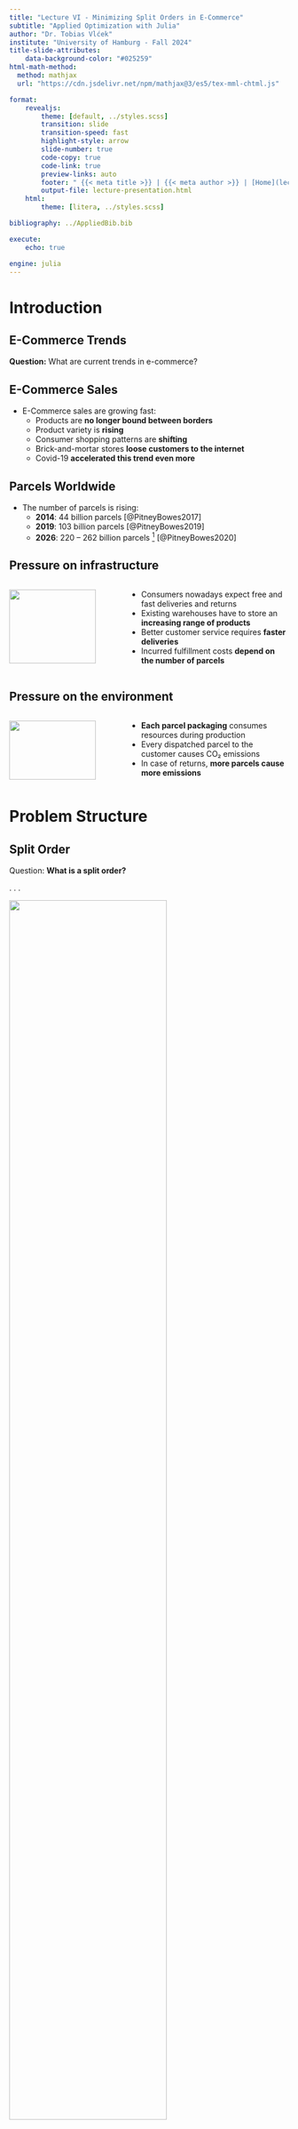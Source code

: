 ```yaml
---
title: "Lecture VI - Minimizing Split Orders in E-Commerce"
subtitle: "Applied Optimization with Julia"
author: "Dr. Tobias Vlćek"
institute: "University of Hamburg - Fall 2024"
title-slide-attributes:
    data-background-color: "#025259"
html-math-method:
  method: mathjax
  url: "https://cdn.jsdelivr.net/npm/mathjax@3/es5/tex-mml-chtml.js"

format:
    revealjs:
        theme: [default, ../styles.scss]
        transition: slide
        transition-speed: fast
        highlight-style: arrow
        slide-number: true
        code-copy: true
        code-link: true
        preview-links: auto
        footer: " {{< meta title >}} | {{< meta author >}} | [Home](lecture-ordersplit.qmd)"
        output-file: lecture-presentation.html
    html:
        theme: [litera, ../styles.scss]

bibliography: ../AppliedBib.bib

execute:
    echo: true

engine: julia
---
```


# [Introduction]{.flow} {.title}

## [E-Commerce Trends]{.invert-font} {background-color="#000000" background-image="https://images.unsplash.com/photo-1585144860131-245d551c77f6?q=80&w=5404&auto=format&fit=crop&ixlib=rb-4.0.3&ixid=M3wxMjA3fDB8MHxwaG90by1wYWdlfHx8fGVufDB8fHx8fA%3D%3D" background-size="cover" background-position="center"}

[**Question:** What are current trends in e-commerce?]{.invert-font .fragment}

::: footer
:::


## E-Commerce Sales

- E-Commerce sales [are growing fast]{.highlight}:
    - Products are **no longer bound between borders**
    - Product variety is **rising**
    - Consumer shopping patterns are **shifting **
    - Brick-and-mortar stores **loose customers to the internet**
    - Covid-19 **accelerated this trend even more**

## Parcels Worldwide

- The number of parcels is rising:
    - **2014**: 44 billion parcels [@PitneyBowes2017]
    - **2019**: 103 billion parcels [@PitneyBowes2019]
    - **2026**: 220 – 262 billion parcels [^0] [@PitneyBowes2020]

[^0]: Forecast, not actual number

## Pressure on infrastructure

::: {.columns}
::: {.column width="40%"}
[![](https://images.unsplash.com/photo-1605902711834-8b11c3e3ef2f?q=80&w=2832&auto=format&fit=crop&ixlib=rb-4.0.3&ixid=M3wxMjA3fDB8MHxwaG90by1wYWdlfHx8fGVufDB8fHx8fA%3D%3D){width="90%"}](https://unsplash.com/photos/person-holding-black-samsung-android-smartphone-hTUZW7E7krg){width="85%"}
:::

::: {.column width="60%"}
- Consumers nowadays expect [free and fast deliveries and returns]{.highlight}
- Existing warehouses have to store an **increasing range of products**
- Better customer service requires **faster deliveries**
- Incurred fulfillment costs **depend on the number of parcels**
:::
:::

## Pressure on the environment

::: {.columns}
::: {.column width="40%"}
[![](https://images.unsplash.com/photo-1606942298712-8bd250ff40f0?q=80&w=2398&auto=format&fit=crop&ixlib=rb-4.0.3&ixid=M3wxMjA3fDB8MHxwaG90by1wYWdlfHx8fGVufDB8fHx8fA%3D%3D){width="90%"}](https://unsplash.com/photos/white-and-red-cars-parked-near-white-concrete-building-during-daytime-4jLpCkGqClE){width="85%"}
:::

::: {.column width="60%"}
- **Each parcel packaging** consumes resources during production
- Every dispatched parcel to the customer [causes CO₂ emissions]{.highlight}
- In case of returns, **more parcels cause more emissions**
:::
:::

# [Problem Structure]{.flow} {.title}

## Split Order

[Question:]{.question} **What is a split order?**

. . .

![](https://images.beyondsimulations.com/ao/ao_split-unoptimized.png){width="75%" .center}


## No Split Order

![](https://images.beyondsimulations.com/ao/ao_split-optimized.png){width="75%" .center}

## Reason for Split Orders

[Question:]{.question} **Why might they occur?**

. . .

- **Stock availability**: Some products are [out of stock]{.highlight} at a warehouse and need to be fulfilled from another warehouse
- **Capacity constraints**: Some products are stored at [different warehouses]{.highlight} and need to be shipped from elsewhere

## Impact of Split Orders

[Question:]{.question} **What are the consequences?**

. . .

- **Higher** shipping costs
- **Increased** packaging material
- **More** CO₂ emissions
- [Higher operational complexity]{.highlight}
- **Lower** customer satisfaction

## Mitigations?

[Question:]{.question} **What are possible mitigations?**

. . .

- **Consolidation**: Ship to a central warehouse before dispatch
- **Cross-docking**: Ship directly from supplier to customer
- **Transshipment**: Ship between warehouses before delivery
- **Co-allocation**: Predict [co-appearance of products]{.highlight} and allocate them to the [same warehouse]{.highlight}

## [Case Study]{.invert-font} {background-color="#000000" background-image="https://images.unsplash.com/photo-1672552226380-486fe900b322?q=80&w=3540&auto=format&fit=crop&ixlib=rb-4.0.3&ixid=M3wxMjA3fDB8MHxwaG90by1wYWdlfHx8fGVufDB8fHx8fA%3D%3D" background-size="cover" background-position="center"}

::: {.invert-font .fragment}
**Key information** about the case:

- a large European e-commerce retailer
- the retailer has two warehouses
- product range cannot be stored in either warehouse
- product deliveries can be made to both warehouses
- products do not have to be stored exclusively
:::

::: footer
:::

# [Problem Structure - Version 1]{.flow} {.title}

## Optimizing Co-allocation

::: {.columns}
::: {.column width="40%"}
![](https://images.beyondsimulations.com/ao/ao_split-suppliers.png){width="90%" .center}
:::

::: {.column width="60%"}
[**Question:**]{.question} **What could be our objective?**


::: {.fragment}
We aim to improve the **SKU[^1]-warehouse allocation** to minimize the number of split parcels resulting from **SKUs being stored in different warehouses**.
:::
:::
:::

[^1]: SKU: Stock Keeping Unit

## Available Sets

[Question:]{.question} **What could be the sets here?**

. . .

::: {.incremental}
- $\mathcal{I}$ - Set of products indexed by $i \in \{1,2,...,|\mathcal{I}|\}$
- $\mathcal{K}$ - Set of warehouses indexed by $k \in \{1,\dots,|\mathcal{K}|\}$
- $\mathcal{M}$ - Set of customer orders $m \in \{1,2,...,|\mathcal{M}|\}$
:::


## Available Parameters

[Question:]{.question} **What are possible parameters?**

. . .

::: {.incremental}
- $c_k$ - Storage space of warehouse $k \in \{1,\dots,|\mathcal{K}|\}$
- $\boldsymbol{T}= (t_{m,i})$ - Past customer orders for SKUs
:::

. . .

[**Question:**]{.question} **What could the transactional data look like?**

## Transactional Data {.smaller}

| $t_{m,i}$ | A | B | C | D |
|-----------|---|---|---|---|
| 1         | 1 | 1 | 1 | 0 |
| 2         | 1 | 1 | 1 | 0 |
| 3         | 1 | 1 | 0 | 0 |
| 4         | 1 | 0 | 0 | 1 |
| 5         | 1 | 0 | 0 | 1 |
| 6         | 1 | 0 | 0 | 1 |
| 7         | 1 | 0 | 0 | 1 |
| 8         | 0 | 0 | 1 | 1 |

: Example of $\boldsymbol{T}$

## Past vs. Future

- The [transactional data]{.highlight} $\boldsymbol{T}$ is based on **past orders**
- It is a **binary matrix** of customer orders and SKUs
- We use this data to **assume** future co-occurrence
    - [Past co-occurrence predicts future co-occurrence]{.highlight}

. . .

[Question:]{.question} **What is your opinion on the assumption?**

## Split-Order Minimization

[Question:]{.question} **What could be our decision variable/s?**

. . .


::: {.callout-note}
## We have the following sets:
- $\mathcal{I}$ - Set of products indexed by $i \in \{1,2,...,|\mathcal{I}|\}$
- $\mathcal{K}$ - Set of warehouses indexed by $k \in \{1,\dots,|\mathcal{K}|\}$
- $\mathcal{M}$ - Set of customer orders $m \in \{1,2,...,|\mathcal{M}|\}$
:::

. . .

- $X_{i,k}$ - 1, if $i\in\mathcal{I}$ is stored in  $k\in\mathcal{K}$, 0 otherwise
- $Y_{m,i,k}$ - 1, if SKU $i\in\mathcal{I}$ is shipped from warehouse $k\in\mathcal{K}$ for customer order $m\in\mathcal{M}$, 0 otherwise

## Integer Programming Model

- @Catalan2012 created an **integer model**
- Number of SKUs of E-Commerce retailers can easily be **between 10,000 - 100,000**
- Number of customer orders necessary for "stable" results have to be higher in the order of **100,000 - 10,000,000**

. . .

[Question:]{.question} **Anybody an idea what this could mean?**

## Implementation Challenges

- Small instance with 10 SKUs and 1000 customer orders
- **CPLEX 20.1.0** needs 3100 seconds to solve the problem
- Computation times scales exponentially
- $\rightarrow$ **Not applicable** in real world applications!

## {.loud-slide}
::: {.r-fit-text}
Any idea what

could be done?
:::

::: footer
:::

# [Problem Structure - Version 2]{.flow} {.title}

## Heuristic Approach

- **Heuristic**: Fast, but not necessarily optimal
- **Approximation**: Not guaranteed to be optimal, but close
- **Computational Effort**: Reasonable even for large instances

. . .

::: {.callout-tip}
## Different view on the problem
Focus on the warehouses and the co-appearance of SKUs! Discard the exact information about the customer orders.
:::

## Objective

::: {.columns}
::: {.column width="40%"}

![](https://images.beyondsimulations.com/ao/ao_split-suppliers.png){width="75%"}

:::

::: {.column width="60%"}
[Question:]{.question} **What could be the objective?**

[Maximize the coappearance of products that are often **part of the same customer orders**.]{.fragment}

:::
:::

## Transaction Matrix

```julia
#| eval: true
#| output-location: column-fragment
T = [
    1 1 1 0;
    1 1 1 0;
    1 1 0 0;
    1 0 0 1;
    1 0 0 1;
    1 0 0 1;
    1 0 0 1;
    0 0 1 1
]

# Create the coappearance matrix
Q = T' * T
println("Coappearance matrix Q:")
display(Q)
```

## Coappearance Matrix

- $\boldsymbol{Q}$ is a [symmetric binary matrix]{.highlight}
- Proposed by @Catalan2012
- $\boldsymbol{Q} = (\boldsymbol{T}^T \cdot \boldsymbol{T})$ where $\boldsymbol{Q} = (q_{ij})_{i \in \{1,\dots,\mathcal{I}\},j \in \{1,\dots,\mathcal{I}\}}$
- $q_{ij}$ shows how often $i$ and $j$ appear **in the same order**

. . .

[Question:]{.question} **What do the principal diagonal values tell us?**

. . .

- How often each SKU appeared over all orders **(binary!)**

## How to approach the problem?

::: {.incremental}
- **Greedy Heuristic**[^catalan2012]: Allocation based on matrix
- **Mathematical Model**[^zhu2021]: Maximizes coappearance
- **GRASP**[^graps]: Good on small instances
- [New]{.highlight}: Max. coappearance with non-linear solver
- [New]{.highlight}: Heuristic based on Chi-Square Tests
:::

[^catalan2012]: Simple and very fast, @Catalan2012
[^zhu2021]: Computationally intensive with CPLEX, @Zhu2021
[^graps]: Greedy Randomized Adaptive Search Procedure, @Zhu2021

## Basic Setting

![](https://images.beyondsimulations.com/ao/ao_split-warehouse.png){width="75%"}

## Available Data (Version 2)

[Question:]{.question} **What could be the sets?**

. . .

- $\mathcal{I}$ - Set of products indexed by $i \in \{1,2,...,|\mathcal{I}|\}$
- $\mathcal{K}$ - Set of warehouses indexed by $k \in \{1,\dots,|\mathcal{K}|\}$

. . .

::: {.callout-important}
## No customer order information is needed!
We can focus on the SKUs and the warehouses, making the problem **much smaller**!
:::


## Available Parameters

[Question:]{.question} **What are possible parameters?**

::: {.incremental}
- $c_k$ - Storage space of warehouse $k \in \{1,\dots,|\mathcal{K}|\}$
- $\boldsymbol{Q}= (q_{ij})_{i \in \{1,\dots,\mathcal{I}\},j \in \{1,\dots,\mathcal{I}\}}$ - Coappearance matrix
:::

. . .

:::{.callout-important}
## Transactional Data replaced
Instead of the transactional data, we just **use the coappearance matrix** in our model!
:::

# [Model Formulation]{.flow} {.title}

## Decision Variables?

::: {.callout-note}
## We have the following sets:
- $\mathcal{I}$ - Set of products indexed by $i \in \{1,2,...,|\mathcal{I}|\}$
- $\mathcal{K}$ - Set of warehouses indexed by $k \in \{1,\dots,|\mathcal{K}|\}$
:::

. . .

::: {.callout-important}
## Our objective is to:
Maximize the coappearance of products that are often part of the same customer orders. **In more mathematical terms:** Maximize the sum of all unique pair-wise values $q_{i,j}$ of all SKUs stored in the same warehouse.
:::

. . .

[Question:]{.question} **What could be our decision variable/s?**

## Decision Variables

- $X_{i,k}$ - 1, if SKU $i\in\mathcal{I}$ is stored in  $k\in\mathcal{K}$, 0 otherwise

. . .

::: {.callout-important}
## Only one variable per SKU and warehouse!
As we don't need the customer order information, we only need to make a decision for each SKU and warehouse pair!
:::

## Decision Variable in Julia

[Question:]{.question} **How could we formulate the variable in Julia?**

```julia
#| eval: true
#| output: false
using JuMP, SCIP # SCIP is a non-commercial MIQCP solver

warehouses = ["Hamburg", "Berlin"] # Add warehouses as a vector
skus = ["Smartphone", "Socks", "Charger"] # Add SKUs as a vector

warehouse_model = Model(SCIP.Optimizer)
```

. . .


```julia
#| eval: true
#| output-location: fragment
@variable(warehouse_model, X[i in skus, k in warehouses], Bin)
```

## Objective Function

::: {.callout-note}
## We need the following:
- $X_{i,k}$ - 1, if SKU $i\in\mathcal{I}$ is stored in  $k\in\mathcal{K}$, 0 otherwise
- $q_{ij}$ - Coappearance of SKU $i\in\mathcal{I}$ and $j\in\mathcal{I}$
:::

::: {.callout-important}
## Our objective is to:
Maximize the sum of all unique pair-wise values $q_{i,j}$ of all SKUs stored in the same warehouse. Note, that this is a **quadratic objective function**!
:::

. . .

[Question:]{.question} **What could the objective function look like?**

. . .

## Quadratic Objective Function

$$\text{maximize} \quad \sum_{i=2}^{\mathcal{I}} \sum_{j=1}^{i-1} \sum_{k \in \mathcal{K}} X_{ik}\times X_{jk} \times q_{ij}$$

. . .

::: {.callout-note}
## This is a **quadratic objective function**!
The quadratic terms are $X_{ik}\times X_{jk}$. This objective function is based on the **Quadratic Multiple Knapsack Problem (QMKP)**, formulated by @Hiley2006.
:::

## Objective Function in Julia

[Question:]{.question} **How could we formulate this in Julia?**

. . .

```julia
#| eval: true
#| output-location: fragment
Q = [2 1 2; 1 2 1; 2 1 2]

@objective(warehouse_model, 
    Max, 
    sum(
        X[skus[i], warehouses[k]] * X[skus[j], warehouses[k]] * Q[i,j]
        for i in 2:length(skus)
        for j in 1:i-1
        for k in 1:length(warehouses)
    )
)
```

# [Constraints]{.flow} {.title}

## What constraints?

::: {.columns}
::: {.column width="40%"}

![](https://images.beyondsimulations.com/ao/ao_split-warehouse.png){width="90%"}

:::

::: {.column width="60%"}
[Question:]{.question} **What constraints?**

::: {.fragment}
- Allocate each SKU **at least once**
- Warehouses have a **finite capacity**
- Capacity is **not exceeded**
:::
:::
:::

## Single Allocation Constraint?

::: {.callout-important}
## The goal of this constraint is to:
Ensure that each SKU is allocated at least once.
:::

. . .

::: {.callout-note}
## We need the following variable:

- $X_{i,k}$ - 1, if SKU $i\in\mathcal{I}$ is stored in  $k\in\mathcal{K}$, 0 otherwise

:::

. . .

[Question:]{.question} **What could the constraint look like?**

## Single Allocation Constraint

$$\sum_{k \in \mathcal{K}} X_{ik} \geq 1 \quad \forall i \in \mathcal{I}$$

. . .

::: {.callout-note}
## Remember, this is the variable:

- $X_{i,k}$ - 1, if SKU $i\in\mathcal{I}$ is stored in  $k\in\mathcal{K}$, 0 otherwise

:::

. . .

[Question:]{.question} **How could we change the constraint to ensure that each SKU is allocated only once?**

. . .

[Question:]{.question} **How could we add the constraint in Julia?**

## Single Allocation in Julia

```julia
#| eval: true
#| output-location: fragment
@constraint(warehouse_model, single_allocation[i in skus], 
    sum(X[i, k] for k in warehouses) >= 1
)
```

## Capacity Constraints?

::: {.callout-important}
## The goal of these constraints is to:
Ensure that the capacity of each warehouse is not exceeded.
::: 

. . .

::: {.callout-note}
## We need the following variables and parameters:

- $X_{i,k}$ - 1, if SKU $i\in\mathcal{I}$ is stored in  $k\in\mathcal{K}$, 0 otherwise
- $c_k$ - Storage space of warehouse $k\in\mathcal{K}$

:::

. . .

[Question:]{.question} **What could the second constraint be?**

## Capacity Constraints

$$\sum_{i \in \mathcal{I}} X_{ik} \leq c_k \quad \forall k \in \mathcal{K}$$

. . .

[And that's basically it!]{.highlight}

. . .

[Question:]{.question} **How could we add the second constraint in Julia?**

## Capacity Constraints in Julia

```julia
#| eval: true
#| output-location: fragment
capacities = Dict("Hamburg" => 2, "Berlin" => 1) # Add capacities

@constraint(warehouse_model, capacity[k in warehouses], 
    sum(X[i, k] for i in skus) <= capacities[k]
)
```

## QMK Model

$$\text{maximize} \quad \sum_{i=2}^{\mathcal{I}} \sum_{j=1}^{i-1} \sum_{k \in \mathcal{K}} X_{ik}\times X_{jk} \times q_{ij}$$


subject to:

$$
\begin{align*}
				& \sum_{k \in \mathcal{K}} X_{ik} \geq 1 && \forall i \in \mathcal{I}\\
				& \sum_{i \in \mathcal{I}} X_{ik} \leq c_{k} && \forall k \in \mathcal{K}\\
				& X_{ik} \in \{0,1\}  && \forall i \in \mathcal{I}, \forall k \in \mathcal{K}
\end{align*}
$$

## QMK Model in Julia

```julia
#| eval: true
#| output-location: fragment
set_attribute(warehouse_model, "display/verblevel", 0) # Hide solver output
optimize!(warehouse_model)

println("The optimal objective value is: ", objective_value(warehouse_model))
println("The optimal solution is: ", value.(X))
```

# [Model Characteristics]{.flow} {.title}

## Characteristics

::: {.incremental}
- Is the model formulation **linear/ non-linear?**
- What kind of **variable domain** do we have?
- Do we know the **split-orders** based on the **objective value?**
- Why **couldn't we use HiGHS** as solver?
:::


## Choosing a solver

- Identify **problem structure**, e.g. LP, MIP, NLP, QCP, MIQCP, ...
- What is the **size** of the problem?
- Is a **commercial** solver needed?

. . .

::: {.callout-note}
## Commercial Solvers
Commercial solvers are **faster** and **more robust** as open source solvers but also **more expensive**. During your studies, you can use most of them for free though! Nonetheless, we will only use open source solvers in this course.
:::


## Global vs Local Optimality

[![Local vs Global Optimum by Christoph Roser](https://i0.wp.com/www.allaboutlean.com/wp-content/uploads/2018/08/Local-Global-Optimum.png?w=1040&ssl=1){width="80%"}](https://www.allaboutlean.com/polca-pros-and-cons/local-global-optimum/)

## Model Assumptions

[Questions:]{.question} **On model assumptions**

::: {.incremental}

- What assumptions have we made?
- Problem with allocating SKUs to multiple warehouses?
- What else might pose a problem in the real world?

:::

# [Impact]{.flow} {.title}

## {.loud-slide}
::: {.r-fit-text}
Can this be 

applied?
:::

::: footer
:::

## Problem Size is Crucial

- Up to 10,000 SKUs →  **commercial solvers**
- More than 10,000 SKUs → **heuristics**
- For example, the [CHI]{.highlight} heuristic

. . .

::: {.callout-note}

## CHI-Heuristic

Detect dependencies between products and allocate them accordingly, as products within orders can have dependencies and products are bought with different frequencies!

:::

## Potential Improvements

![](https://images.beyondsimulations.com/ao/ao_split-reasons){width="80%"}

## Case Study

- More than 100,000 SKUs and several millions of orders
- Comparison of **different heuristics**[^opt_not]	
    - **CHI**: based on Chi-Square tests @vlcek_optimizing_2024
    - **GP, GO, GS, BS**: based on greedy algorithms [@Catalan2012]
    - **RA**: Random allocation of SKUs to warehouses

[^opt_not]:QMKP is not applicable for instance in case study

## Real Data Set

![](https://images.beyondsimulations.com/ao/ao_split-case.png){width="80%"}

## Conclusion

- Splits are **of no benefit**, except **faster customer deliveries**
- [Increase workload, packaging and shipping costs]{.highlight}
- Mathematical Optimisation of **"full" problem not solvable**
- **CHI** Heuristic close to mathematical optimisation

::: {.callout-note}
## And that's it for todays lecture!

We now have covered the Quadratic Multiple Knapsack Problem and are ready to start solving some tasks in the upcoming tutorial.
:::

## {.loud-slide}
::: {.r-fit-text}
Questions?
:::

::: footer
:::

# [Literature]{.flow} {.title}


## Literature I

For more interesting literature to learn more about Julia, take a look at the [literature list](../general/literature.qmd) of this course.

